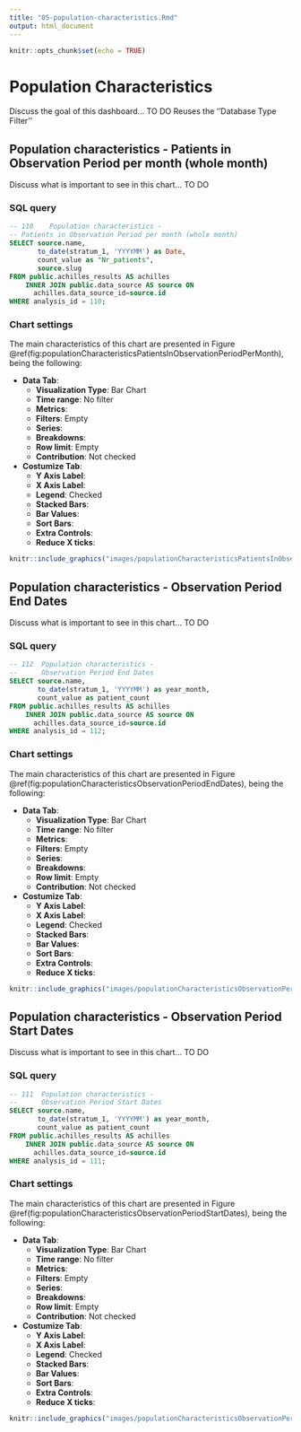 ```yaml
---
title: "05-population-characteristics.Rmd"
output: html_document
---
```


```r
knitr::opts_chunk$set(echo = TRUE)
```

# Population Characteristics

Discuss the goal of this dashboard... TO DO
Reuses the ''Database Type Filter''


## Population characteristics - Patients in Observation Period per month (whole month)

Discuss what is important to see in this chart... TO DO

### SQL query

```sql
-- 110    Population characteristics - 
-- Patients in Observation Period per month (whole month)
SELECT source.name, 
       to_date(stratum_1, 'YYYYMM') as Date,
       count_value as "Nr_patients",
       source.slug
FROM public.achilles_results AS achilles 
	INNER JOIN public.data_source AS source ON 
	  achilles.data_source_id=source.id
WHERE analysis_id = 110;
```

### Chart settings

The main characteristics of this chart are presented in Figure \@ref(fig:populationCharacteristicsPatientsInObservationPeriodPerMonth), being the following:

- **Data Tab**:
    - **Visualization Type**: Bar Chart
    - **Time range**: No filter
    - **Metrics**:
    - **Filters**: Empty
    - **Series**:
    - **Breakdowns**:
    - **Row limit**: Empty
    - **Contribution**: Not checked
- **Costumize Tab**:
    - **Y Axis Label**: 
    - **X Axis Label**: 
    - **Legend**: Checked
    - **Stacked Bars**:
    - **Bar Values**:
    - **Sort Bars**:
    - **Extra Controls**:
    - **Reduce X ticks**:

```r
knitr::include_graphics("images/populationCharacteristicsPatientsInObservationPeriodPerMonth.png")
```

## Population characteristics - Observation Period End Dates

Discuss what is important to see in this chart... TO DO

### SQL query

```sql
-- 112  Population characteristics - 
-- 		Observation Period End Dates
SELECT source.name,
       to_date(stratum_1, 'YYYYMM') as year_month,
       count_value as patient_count
FROM public.achilles_results AS achilles 
	INNER JOIN public.data_source AS source ON 
	  achilles.data_source_id=source.id
WHERE analysis_id = 112;
```

### Chart settings

The main characteristics of this chart are presented in Figure \@ref(fig:populationCharacteristicsObservationPeriodEndDates), being the following:

- **Data Tab**:
    - **Visualization Type**: Bar Chart
    - **Time range**: No filter
    - **Metrics**:
    - **Filters**: Empty
    - **Series**:
    - **Breakdowns**:
    - **Row limit**: Empty
    - **Contribution**: Not checked
- **Costumize Tab**:
    - **Y Axis Label**: 
    - **X Axis Label**: 
    - **Legend**: Checked
    - **Stacked Bars**:
    - **Bar Values**:
    - **Sort Bars**:
    - **Extra Controls**:
    - **Reduce X ticks**:

```r
knitr::include_graphics("images/populationCharacteristicsObservationPeriodEndDates.png")
```

## Population characteristics - Observation Period Start Dates

Discuss what is important to see in this chart... TO DO

### SQL query

```sql
-- 111  Population characteristics - 
-- 		Observation Period Start Dates
SELECT source.name,
       to_date(stratum_1, 'YYYYMM') as year_month,
       count_value as patient_count
FROM public.achilles_results AS achilles 
	INNER JOIN public.data_source AS source ON 
	  achilles.data_source_id=source.id
WHERE analysis_id = 111;
```

### Chart settings

The main characteristics of this chart are presented in Figure \@ref(fig:populationCharacteristicsObservationPeriodStartDates), being the following:

- **Data Tab**:
    - **Visualization Type**: Bar Chart
    - **Time range**: No filter
    - **Metrics**:
    - **Filters**: Empty
    - **Series**:
    - **Breakdowns**:
    - **Row limit**: Empty
    - **Contribution**: Not checked
- **Costumize Tab**:
    - **Y Axis Label**: 
    - **X Axis Label**: 
    - **Legend**: Checked
    - **Stacked Bars**:
    - **Bar Values**:
    - **Sort Bars**:
    - **Extra Controls**:
    - **Reduce X ticks**:

```r
knitr::include_graphics("images/populationCharacteristicsObservationPeriodStartDates.png")
```

